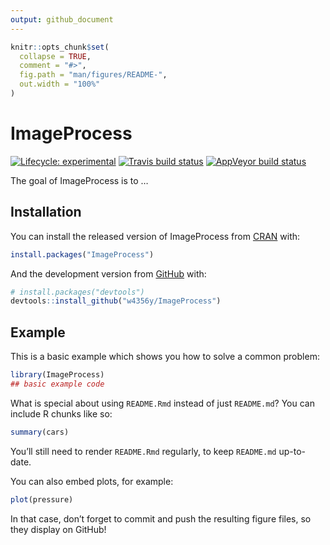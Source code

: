 ```yaml
---
output: github_document
---
```


<!-- README.md is generated from README.Rmd. Please edit that file -->

```r
knitr::opts_chunk$set(
  collapse = TRUE,
  comment = "#>",
  fig.path = "man/figures/README-",
  out.width = "100%"
)
```

# ImageProcess

<!-- badges: start -->
[![Lifecycle: experimental](https://img.shields.io/badge/lifecycle-experimental-orange.svg)](https://www.tidyverse.org/lifecycle/#experimental)
[![Travis build status](https://travis-ci.com/w4356y/ImageProcess.svg?branch=master)](https://travis-ci.com/w4356y/ImageProcess)
[![AppVeyor build status](https://ci.appveyor.com/api/projects/status/github/w4356y/ImageProcess?branch=master&svg=true)](https://ci.appveyor.com/project/w4356y/ImageProcess)
<!-- badges: end -->

The goal of ImageProcess is to ...

## Installation

You can install the released version of ImageProcess from [CRAN](https://CRAN.R-project.org) with:

``` r
install.packages("ImageProcess")
```

And the development version from [GitHub](https://github.com/) with:

``` r
# install.packages("devtools")
devtools::install_github("w4356y/ImageProcess")
```
## Example

This is a basic example which shows you how to solve a common problem:

```r
library(ImageProcess)
## basic example code
```

What is special about using `README.Rmd` instead of just `README.md`? You can include R chunks like so:

```r
summary(cars)
```

You'll still need to render `README.Rmd` regularly, to keep `README.md` up-to-date.

You can also embed plots, for example:

```r
plot(pressure)
```

In that case, don't forget to commit and push the resulting figure files, so they display on GitHub!
